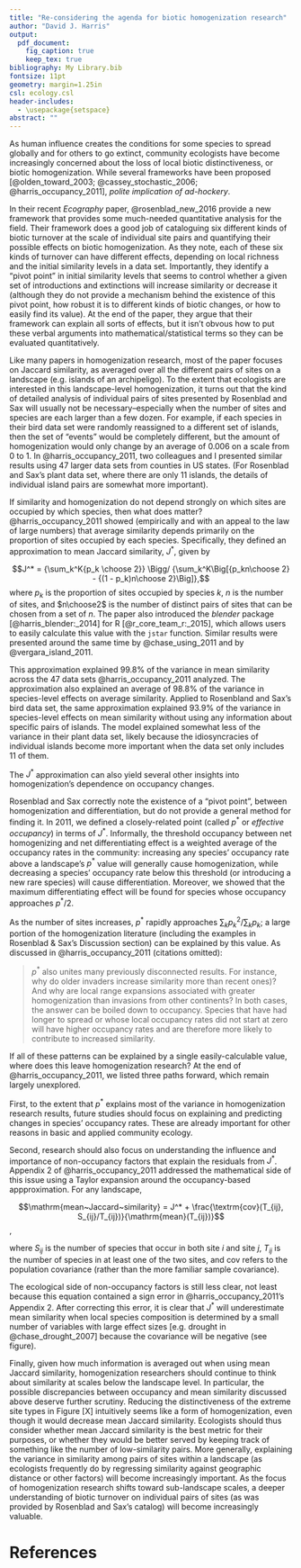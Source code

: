 ```yaml
---
title: "Re-considering the agenda for biotic homogenization research"
author: "David J. Harris"
output: 
  pdf_document:
    fig_caption: true
    keep_tex: true
bibliography: My Library.bib
fontsize: 11pt
geometry: margin=1.25in
csl: ecology.csl
header-includes:
  - \usepackage{setspace}
abstract: ""
---
```


\onehalfspacing

As human influence creates the conditions for some species to spread globally and for others to go extinct, community ecologists have become increasingly concerned about the loss of local biotic distinctiveness, or biotic homogenization. While several frameworks have been proposed [@olden_toward_2003; @cassey_stochastic_2006; @harris_occupancy_2011], *polite implication of ad-hockery*.

In their recent *Ecography* paper, @rosenblad_new_2016 provide a new framework that provides some much-needed quantitative analysis for the field. Their framework does a good job of cataloguing six different kinds of biotic turnover at the scale of individual site pairs and quantifying their possible effects on biotic homogenization. As they note, each of these six kinds of turnover can have different effects, depending on local richness and the initial similarity levels in a data set. Importantly, they identify a "pivot point" in initial similarity levels that seems to control whether a given set of introductions and extinctions will increase similarity or decrease it (although they do not provide a mechanism behind the existence of this pivot point, how robust it is to different kinds of biotic changes, or how to easily find its value). At the end of the paper, they argue that their framework can explain all sorts of effects, but it isn't obvous how to put these verbal arguments into mathematical/statistical terms so they can be evaluated quantitatively.

Like many papers in homogenization research, most of the paper focuses on Jaccard similarity, as averaged over all the different pairs of sites on a landscape (e.g. islands of an archipeligo). To the extent that ecologists are interested in this landscape-level homogenization, it turns out that the kind of detailed analysis of individual pairs of sites presented by Rosenblad and Sax will usually not be necessary--especially when the number of sites and species are each larger than a few dozen. For example, if each species in their bird data set were randomly reassigned to a different set of islands, then the set of "events" would be completely different, but the amount of homogenization would only change by an average of 0.006 on a scale from 0 to 1. In @harris_occupancy_2011, two colleagues and I presented similar results using 47 larger data sets from counties in US states. (For Rosenblad and Sax's plant data set, where there are only 11 islands, the details of individual island pairs are somewhat more important).

If similarity and homogenization do not depend strongly on which sites are occupied by which species, then what does matter? @harris_occupancy_2011 showed (empirically and with an appeal to the law of large numbers) that average similarity depends primarily on the proportion of sites occupied by each species. Specifically, they defined an approximation to mean Jaccard similarity, $J^*$, given by

$$J^* = {\sum_k^K{p_k \choose 2}} \Bigg/ {\sum_k^K\Big[{p_kn\choose 2} - {(1 - p_k)n\choose 2}\Big]},$$
where $p_k$ is the proportion of sites occupied by species $k$, $n$ is the number of sites, and $n\choose2$ is the number of distinct pairs of sites that can be chosen from a set of $n$. The paper also introduced the *blender* package [@harris_blender:_2014] for R [@r_core_team_r:_2015], which allows users to easily calculate this value with the `jstar` function. Similar results were presented around the same time by @chase_using_2011 and by @vergara_island_2011.

This approximation explained 99.8% of the variance in mean similarity across the 47 data sets @harris_occupancy_2011 analyzed. The approximation also explained an average of 98.8% of the variance in species-level effects on average similarity. Applied to Rosenbland and Sax's bird data set, the same approximation explained 93.9% of the variance in species-level effects on mean similarity without using any information about specific pairs of islands. The model explained somewhat less of the variance in their plant data set, likely because the idiosyncracies of individual islands become more important when the data set only includes 11 of them.

The $J^*$ approximation can also yield several other insights into homogenization's dependence on occupancy changes.

Rosenblad and Sax correctly note the existence of a "pivot point", between homogenization and differentiation, but do not provide a general method for finding it. In 2011, we defined a closely-related point (called $p^*$ or *effective occupancy*) in terms of $J^*$. Informally, the threshold occupancy between net homogenizing and net differentiating effect is a weighted average of the occupancy rates in the community: increasing any species' occupancy rate above a landscape's $p^*$ value will generally cause homogenization, while decreasing a species' occupancy rate below this threshold (or introducing a new rare species) will cause differentiation. Moreover, we showed that the maximum differentiating effect will be found for species whose occupancy approaches $p^*/2$.  

As the number of sites increases, $p^*$ rapidly approaches $\sum_kp_k^2/\sum_kp_k$; a large portion of the homogenization literature (including the examples in Rosenblad & Sax's Discussion section) can be explained by this value. As discussed in @harris_occupancy_2011 (citations omitted):

> $p^*$ also unites many previously disconnected results. For instance, why do older invaders increase similarity more than recent ones)? And why are local range expansions associated with greater homogenization than invasions from other continents? In both cases, the answer can be boiled down to occupancy. Species that have had longer to spread or whose local occupancy rates did not start at zero will have higher occupancy rates and are therefore more likely to contribute to increased similarity.

If all of these patterns can be explained by a single easily-calculable value, where does this leave homogenization research? At the end of @harris_occupancy_2011, we listed three paths forward, which remain largely unexplored.

First, to the extent that $p^*$ explains most of the variance in homogenization research results, future studies should focus on explaining and predicting changes in species' occupancy rates. These are already important for other reasons in basic and applied community ecology.

Second, research should also focus on understanding the influence and importance of non-occupancy factors that explain the residuals from $J^*$. Appendix 2 of @harris_occupancy_2011 addressed the mathematical side of this issue using a Taylor expansion around the occupancy-based appproximation. For any landscape, 

$$\mathrm{mean~Jaccard~similarity} = J^* + \frac{\textrm{cov}(T_{ij}, S_{ij}/T_{ij})}{\mathrm{mean}(T_{ij})}$$, 

where $S_{ij}$ is the number of species that occur in both site $i$ and site $j$, $T_{ij}$ is the number of species in at least one of the two sites, and $\mathrm{cov}$ refers to the population covariance (rather than the more familiar sample covariance).

The ecological side of non-occupancy factors is still less clear, not least because this equation contained a sign error in @harris_occupancy_2011's Appendix 2. After correcting this error, it is clear that $J^*$ will underestimate mean similarity when local species composition is determined by a small number of variables with large effect sizes [e.g. drought in @chase_drought_2007] because the covariance will be negative (see figure). 

Finally, given how much information is averaged out when using mean Jaccard similarity, homogenization researchers should continue to think about similarity at scales below the landscape level. In particular, the possible discrepancies between occupancy and mean similarity discussed above deserve further scrutiny. Reducing the distinctiveness of the extreme site types in Figure [X] intuitively seems like a form of homogenization, even though it would decrease mean Jaccard similarity.  Ecologists should thus consider whether mean Jaccard similarity is the best metric for their purposes, or whether they would be better served by keeping track of something like the number of low-similarity pairs. More generally, explaining the variance in similarity among pairs of sites within a landscape (as ecologists frequently do by regressing similarity against geographic distance or other factors) will become increasingly important. As the focus of homogenization research shifts toward sub-landscape scales, a deeper understanding of biotic turnover on individual pairs of sites (as was provided by Rosenblad and Sax's catalog) will become increasingly valuable.


# References
\singlespacing
